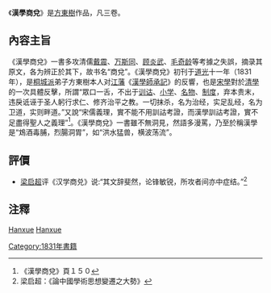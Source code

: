 《'''漢學商兌'''》是[[方東樹|方東樹]]作品，凡三卷。

==內容主旨==
《漢學商兌》一書多攻清儒[[戴震|戴震]]、[[万斯同|万斯同]]、[[顾炎武|顾炎武]]、[[毛奇龄|毛奇龄]]等考據之失誤，摘录其原文，各为辨正於其下，故书名“商兌”。《漢學商兌》初刊于[[道光|道光]]十一年（1831年），是[[桐城派|桐城派]]弟子方東樹本人对[[江藩|江藩]]《[[漢學師承記|漢學師承記]]》的反響，也是[[宋學|宋學]]對於[[清學|清學]]的一次具體反擊，所謂“眾口一舌，不出于[[训诂|训诂]]、[[小学|小学]]、[[名物|名物]]、[[制度|制度]]，弃本贵末，违戾诋诬于圣人躬行求仁、修齐治平之教。一切抹杀，名为治经，实足乱经，名为卫道，实则畔道。”又說“宋儒義理，實不能不用訓詁考證，而漢學訓詁考證，實不足盡得聖人之義理”<ref>《漢學商兌》頁１５０</ref>。《漢學商兌》一書雖不無洞見，然語多漫罵，乃至於稱漢學是“鴆酒毒脯，烈腸洞胃”，如“洪水猛兽，横波荡流”。

==評價==
*[[梁启超|梁启超]]评《汉学商兑》说:“其文辞斐然，论锋敏锐，所攻者间亦中症结。”<ref>梁启超：《論中國學術思想變遷之大勢》</ref> 

==注釋==
{{reflist}}

[[category:儒学著作|Hanxue]]
[[category:清朝典籍|Hanxue]]
[[Category:1831年書籍|Category:1831年書籍]]